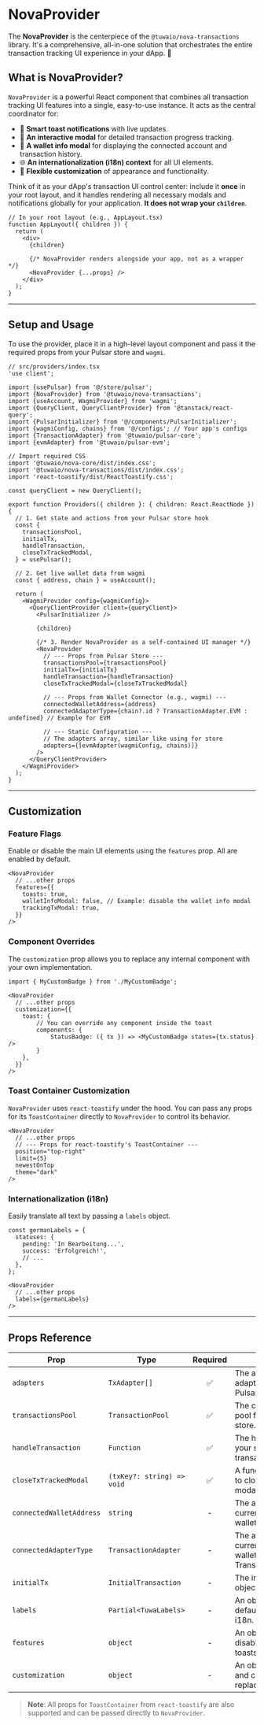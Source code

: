 # NovaProvider

The **NovaProvider** is the centerpiece of the `@tuwaio/nova-transactions` library. It's a comprehensive, all-in-one solution that orchestrates the entire transaction tracking UI experience in your dApp. 🎯

## What is NovaProvider?

`NovaProvider` is a powerful React component that combines all transaction tracking UI features into a single, easy-to-use instance. It acts as the central coordinator for:

-   🍞 **Smart toast notifications** with live updates.
-   📱 **An interactive modal** for detailed transaction progress tracking.
-   💼 **A wallet info modal** for displaying the connected account and transaction history.
-   🌐 **An internationalization (i18n) context** for all UI elements.
-   🎨 **Flexible customization** of appearance and functionality.

Think of it as your dApp's transaction UI control center: include it **once** in your root layout, and it handles rendering all necessary modals and notifications globally for your application. **It does not wrap your `children`**.

```tsx
// In your root layout (e.g., AppLayout.tsx)
function AppLayout({ children }) {
  return (
    <div>
      {children}

      {/* NovaProvider renders alongside your app, not as a wrapper */}
      <NovaProvider {...props} />
    </div>
  );
}
````

-----

## Setup and Usage

To use the provider, place it in a high-level layout component and pass it the required props from your Pulsar store and `wagmi`.

```tsx
// src/providers/index.tsx
'use client';

import {usePulsar} from '@/store/pulsar';
import {NovaProvider} from '@tuwaio/nova-transactions';
import {useAccount, WagmiProvider} from 'wagmi';
import {QueryClient, QueryClientProvider} from '@tanstack/react-query';
import {PulsarInitializer} from '@/components/PulsarInitializer';
import {wagmiConfig, chains} from '@/configs'; // Your app's configs
import {TransactionAdapter} from '@tuwaio/pulsar-core';
import {evmAdapter} from '@tuwaio/pulsar-evm';

// Import required CSS
import '@tuwaio/nova-core/dist/index.css';
import '@tuwaio/nova-transactions/dist/index.css';
import 'react-toastify/dist/ReactToastify.css';

const queryClient = new QueryClient();

export function Providers({ children }: { children: React.ReactNode }) {
  // 1. Get state and actions from your Pulsar store hook
  const {
    transactionsPool,
    initialTx,
    handleTransaction,
    closeTxTrackedModal,
  } = usePulsar();
  
  // 2. Get live wallet data from wagmi
  const { address, chain } = useAccount();

  return (
    <WagmiProvider config={wagmiConfig}>
      <QueryClientProvider client={queryClient}>
        <PulsarInitializer />
          
        {children}

        {/* 3. Render NovaProvider as a self-contained UI manager */}
        <NovaProvider
          // --- Props from Pulsar Store ---
          transactionsPool={transactionsPool}
          initialTx={initialTx}
          handleTransaction={handleTransaction}
          closeTxTrackedModal={closeTxTrackedModal}
          
          // --- Props from Wallet Connector (e.g., wagmi) ---
          connectedWalletAddress={address}
          connectedAdapterType={chain?.id ? TransactionAdapter.EVM : undefined} // Example for EVM
          
          // --- Static Configuration ---
          // The adapters array, similar like using for store
          adapters={[evmAdapter(wagmiConfig, chains)]}
        />
      </QueryClientProvider>
    </WagmiProvider>
  );
}
```

-----

## Customization

### Feature Flags

Enable or disable the main UI elements using the `features` prop. All are enabled by default.

```tsx
<NovaProvider
  // ...other props
  features={{
    toasts: true,
    walletInfoModal: false, // Example: disable the wallet info modal
    trackingTxModal: true,
  }}
/>
```

### Component Overrides

The `customization` prop allows you to replace any internal component with your own implementation.

```tsx
import { MyCustomBadge } from './MyCustomBadge';

<NovaProvider
  // ...other props
  customization={{
    toast: {
        // You can override any component inside the toast
        components: {
            StatusBadge: ({ tx }) => <MyCustomBadge status={tx.status} />
        }
    },
  }}
/>
```

### Toast Container Customization

`NovaProvider` uses `react-toastify` under the hood. You can pass any props for its `ToastContainer` directly to `NovaProvider` to control its behavior.

```tsx
<NovaProvider
  // ...other props
  // --- Props for react-toastify's ToastContainer ---
  position="top-right"
  limit={5}
  newestOnTop
  theme="dark"
/>
```

### Internationalization (i18n)

Easily translate all text by passing a `labels` object.

```tsx
const germanLabels = {
  statuses: {
    pending: 'In Bearbeitung...',
    success: 'Erfolgreich!',
    // ...
  },
};

<NovaProvider
  // ...other props
  labels={germanLabels}
/>
```

-----

## Props Reference

| Prop                     | Type                               | Required | Description                                                              |
| ------------------------ | ---------------------------------- | :------: | ------------------------------------------------------------------------ |
| `adapters`               | `TxAdapter[]`                      |    ✅    | The array of configured adapters similar to your Pulsar store.                 |
| `transactionsPool`       | `TransactionPool`                  |    ✅    | The current transaction pool from your Pulsar store.                     |
| `handleTransaction`      | `Function`                         |    ✅    | The handler function from your store to initiate transactions.           |
| `closeTxTrackedModal`    | `(txKey?: string) => void`         |    ✅    | A function from your store to close the tracking modal.                  |
| `connectedWalletAddress` | `string`                           |    -     | The address of the currently connected wallet.                           |
| `connectedAdapterType`   | `TransactionAdapter`               |    -     | The adapter type of the currently connected wallet (e.g., TransactionAdapter.EVM).        |
| `initialTx`              | `InitialTransaction`               |    -     | The initial transaction object from your store.                          |
| `labels`                 | `Partial<TuwaLabels>`              |    -     | An object to override the default text labels for i18n.                  |
| `features`               | `object`                           |    -     | An object to enable or disable UI features like toasts or modals.        |
| `customization`          | `object`                           |    -     | An object for deep styling and component replacement.                    |

> **Note**: All props for `ToastContainer` from `react-toastify` are also supported and can be passed directly to `NovaProvider`.
